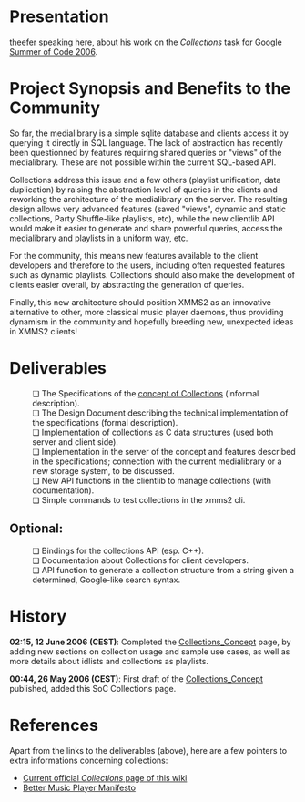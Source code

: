 = Presentation =

[[User:Theefer|theefer]] speaking here, about his work on the ''Collections'' task for [http://code.google.com/soc Google Summer of Code 2006].

= Project Synopsis and Benefits to the Community =

So far, the medialibrary is a simple sqlite database and clients access it by querying it directly in SQL language.  The lack of abstraction has recently been questionned by features requiring shared queries or "views" of the medialibrary.  These are not possible within the current SQL-based API.

Collections address this issue and a few others (playlist unification, data duplication) by raising the abstraction level of queries in the clients and reworking the architecture of the medialibrary on the server.  The resulting design allows very advanced features (saved "views", dynamic and static collections, Party Shuffle-like playlists, etc), while the new clientlib API would make it easier to generate and share powerful queries, access the medialibrary and playlists in a uniform way, etc.

For the community, this means new features available to the client developers and therefore to the users, including often requested features such as dynamic playlists.  Collections should also make the development of clients easier overall, by abstracting the generation of queries.

Finally, this new architecture should position XMMS2 as an innovative alternative to other, more classical music player daemons, thus providing dynamism in the community and hopefully breeding new, unexpected ideas in XMMS2 clients!


= Deliverables =

:&#10063; The Specifications of the [[Collections_Concept|concept of Collections]] (informal description).
:&#10063; The Design Document describing the technical implementation of the specifications (formal description).
:&#10063; Implementation of collections as C data structures (used both server and client side).
:&#10063; Implementation in the server of the concept and features described in the specifications; connection with the current medialibrary or a new storage system, to be discussed.
:&#10063; New API functions in the clientlib to manage collections (with documentation).
:&#10063; Simple commands to test collections in the xmms2 cli.

==Optional:==
:&#10063; Bindings for the collections API (esp. C++).
:&#10063; Documentation about Collections for client developers.
:&#10063; API function to generate a collection structure from a string given a determined, Google-like search syntax.


= History =

'''02:15, 12 June 2006 (CEST)''': Completed the [[Collections_Concept]] page, by adding new sections on collection usage and sample use cases, as well as more details about idlists and collections as playlists.

'''00:44, 26 May 2006 (CEST)''': First draft of the [[Collections_Concept]] published, added this SoC Collections page.


= References =

Apart from the links to the deliverables (above), here are a few pointers to extra informations concerning collections:
* [[Collections|Current official ''Collections'' page of this wiki]]
* [http://sirius.cine7.net/index.php/action/Article/category/computers/id/article-computers--better-music-player-manifesto/|A Better Music Player Manifesto]